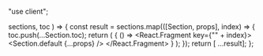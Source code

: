 "use client";


  sections,
  toc
) => {
  const result = sections.map(([Section, props], index) => {
    toc.push(...Section.toc);
    return (
      <BrowserOnly>
      { () =>
        <React.Fragment key={"" + index}>
          <Section.default {...props} />
          <Gap />
        </React.Fragment>
      }
      </BrowserOnly>
    );
  });
  return [ ...result];
};
